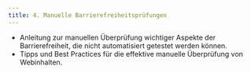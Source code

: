 ```yaml
---
title: 4. Manuelle Barrierefreiheitsprüfungen
---
```

- Anleitung zur manuellen Überprüfung wichtiger Aspekte der Barrierefreiheit, die nicht automatisiert getestet werden können.  
- Tipps und Best Practices für die effektive manuelle Überprüfung von Webinhalten.
